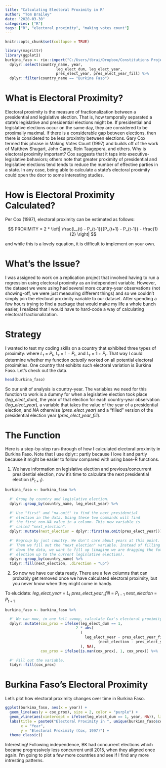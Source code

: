 ```yaml
---
title: "Calculating Electoral Proximity in R"
author: "Tom Brailey"
date: "2020-03-30"
categories: ["R"]
tags: ["R", "electoral proximity", "making votes count"]
---
```


```r
knitr::opts_chunk$set(collapse = TRUE)

library(magrittr)
library(ggplot2)
burkina_faso <- rio::import("C:/Users/tbrai/Dropbox/Constitutions Project/Data/Election Data/Cleaned Data/cp_af_full.csv") %>%
  dplyr::select(country_name, year, 
                       leg_elect_dum, leg_elect_year, 
                       pres_elect_year, pres_elect_year_fill) %>% 
  dplyr::filter(country_name == "Burkina Faso")
```

# What is Electoral Proximity?

Electoral proximity is the measure of fractionalization between a presidential and legislative election. That is, how temporally separated a state's legislative and presidential elections might be. If presidential and legislative elections occur on the same day, they are considered to be proximally maximal. If there is a considerable gap between elections, then there is considered to be less proximity between elections. Gary Cox termed this phrase in Making Votes Count (1997) and builds off of the work of Matthew Shugart, John Carey, Rein Taagepera, and others. Why is electoral proximity important? Cox suggests that it taps into executive-legislative behaviors; others note that greater proximity of presidential and legislative elections tend tends to reduce the number of effective parties in a state. In any case, being able to calculate a state's electoral proximity could open the door to some interesting studies. 

# How is Electoral Proximity Calculated? 

Per Cox (1997), electoral proximity can be estimated as follows: 

$$ PROXIMITY = 2 * \left| \frac{L_{t} - P_{t-1}}{P_{t+1} - P_{t-1}} - \frac{1}{2} \right|  $$

and while this is a lovely equation, it is difficult to implement on your own. 

# What's the Issue? 

I was assigned to work on a replication project that involved having to run a regression using electoral proximity as an independent variable. However, the dataset we were using had several more country-year observations (not showing-off, we were just measuring different things) and so we couldn't simply join the electoral proximity variable to our dataset. After spending a few hours trying to find a package that would make my life a whole bunch easier, I realized that I would have to hard-code a way of calculating electoral fractionalization. 

# Strategy

I wanted to test my coding skills on a country that exhibited three types of proximity: where $L_t$ = $P_t$, $L_t$ = $1-P_t$, and $L_t$ = $1+P_t$. That way I could determine whether my function $\textit{actually}$ worked on all potential electoral proximities. One country that exhibits such electoral variation is Burkina Faso. Let's check out the data. 

```r
head(burkina_faso)
```

So our unit of analysis is country-year. The variables we need for this function to work is a dummy for when a legislative election took place ($\textit{leg_elect_dum}$), the year of that election for each country-year observation ($\textit{leg_elect_year}$), a variable that takes the value of the year of a presidential election, and $NA$ otherwise ($\textit{pres_elect_year}$) and a "filled" version of the presidential election year ($\textit{pres_elect_year_fill}$). 

# The Function

Here is a step-by-step run-through of how I calculated electoral proximity in Burkina Faso. Note that I use dplyr:: partly because I love it and partly because it might be easier to follow compared with using base-R functions. 

1. We have information on legislative election and previous/concurrent presidential election, now it's time to calculate the next presidential election ($P_{t+1}$).  
```r
burkina_faso <- burkina_faso %>% 
  
  #' Group by country and legislative election. 
  dplyr::group_by(country_name, leg_elect_year) %>%
  
  #' Use "first" and "na.omit" to find the next presidential
  #' election in the data. Using these two commands will find 
  #' the first non-NA value in a column. This new variable is 
  #' called "next_election".
  dplyr::mutate(next_election = dplyr::first(na.omit(pres_elect_year))) %>% 
  
  #' Regroup by just country. We don't care about years at this point.
  #' Then we fill out the "next_election" variable. Instead of filling 
  #' down the data, we want to fill up (imagine we are dragging the future
  #' election up to the current legislative election). 
  dplyr::group_by(country_name) %>% 
  tidyr::fill(next_election, .direction = "up")
```

2. So now we have our data ready. There are a few columns that can probably get removed once we have calculated electoral proximity, but you never know when they might come in handy. 

To elucidate: 
$\textit{leg_elect_year}$ = $L_t$
$\textit{pres_elect_year_fill}$ = $P_{t-1}$
$\textit{next_election}$ = $P_{t+1}$
```r
burkina_faso <- burkina_faso %>% 

  #' We can now, in one fell swoop, calculate Cox's electoral proximity. 
  dplyr::mutate(cox_prox = ifelse(leg_elect_dum == 1,  
                                2 * abs(
                                  (
                                    leg_elect_year - pres_elect_year_fill) /
                                          (next_election - pres_elect_year_fill) - (1/2)
                                  ), NA),
                cox_prox = ifelse(is.nan(cox_prox), 1, cox_prox)) %>% 
  
  #' Fill out the variable.
  tidyr::fill(cox_prox)
```

# Burkina Faso's Electoral Proximity

Let's plot how electoral proximity changes over time in Burkina Faso.
```r
ggplot(burkina_faso, aes(x = year)) + 
  geom_line(aes(y = cox_prox), size = 2, color = "purple") +
  geom_vline(aes(xintercept = ifelse(leg_elect_dum == 1, year, NA)), linetype = "dotted") +
  labs(title = paste0("Electoral Proximity in ", unique(burkina_faso$country_name)),
       x = "Year", 
       y = "Electoral Proximity (Cox, 1997)") +
  theme_classic()
```
Interesting! Following independence, BK had concurrent elections which became progressively less concurrent until 2015, when they aligned once again. I'm going to plot a few more countries and see if I find any more intresting patterns.






